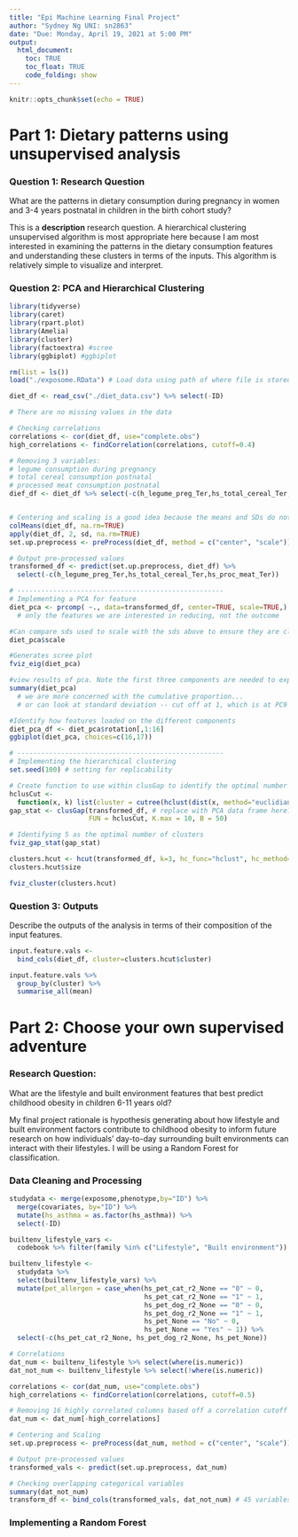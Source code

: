 ```yaml
---
title: "Epi Machine Learning Final Project"
author: "Sydney Ng UNI: sn2863"
date: "Due: Monday, April 19, 2021 at 5:00 PM"
output: 
  html_document: 
    toc: TRUE
    toc_float: TRUE
    code_folding: show
---
```


```r
knitr::opts_chunk$set(echo = TRUE)
```

# Part 1: Dietary patterns using unsupervised analysis

### Question 1: Research Question
What are the patterns in dietary consumption during pregnancy in women and 3-4 years postnatal in children in the birth cohort study?

This is a **description** research question. A hierarchical clustering unsupervised algorithm is most appropriate here because I am most interested in examining the patterns in the dietary consumption features and understanding these clusters in terms of the inputs. This algorithm is relatively simple to visualize and interpret.

### Question 2: PCA and Hierarchical Clustering

```r
library(tidyverse)
library(caret)
library(rpart.plot)
library(Amelia)
library(cluster)
library(factoextra) #scree
library(ggbiplot) #ggbiplot

rm(list = ls())
load("./exposome.RData") # Load data using path of where file is stored
```


```r
diet_df <- read_csv("./diet_data.csv") %>% select(-ID)

# There are no missing values in the data

# Checking correlations
correlations <- cor(diet_df, use="complete.obs")
high_correlations <- findCorrelation(correlations, cutoff=0.4) 

# Removing 3 variables: 
# legume consumption during pregnancy
# total cereal consumption postnatal
# processed meat consumption postnatal
dief_df <- diet_df %>% select(-c(h_legume_preg_Ter,hs_total_cereal_Ter,hs_proc_meat_Ter))


# Centering and scaling is a good idea because the means and SDs do not seem similar
colMeans(diet_df, na.rm=TRUE)
apply(diet_df, 2, sd, na.rm=TRUE)
set.up.preprocess <- preProcess(diet_df, method = c("center", "scale"))

# Output pre-processed values
transformed_df <- predict(set.up.preprocess, diet_df) %>%
  select(-c(h_legume_preg_Ter,hs_total_cereal_Ter,hs_proc_meat_Ter))

# ----------------------------------------------------
# Implementing a PCA for feature
diet_pca <- prcomp( ~., data=transformed_df, center=TRUE, scale=TRUE,) 
  # only the features we are interested in reducing, not the outcome

#Can compare sds used to scale with the sds above to ensure they are close.
diet_pca$scale

#Generates scree plot
fviz_eig(diet_pca)

#view results of pca. Note the first three components are needed to explain at least 75% of the variance
summary(diet_pca)
  # we are more concerned with the cumulative proportion...
  # or can look at standard deviation -- cut off at 1, which is at PC9

#Identify how features loaded on the different components
diet_pca_df <- diet_pca$rotation[,1:16]
ggbiplot(diet_pca, choices=c(16,17))

# ----------------------------------------------------
# Implementing the hierarchical clustering
set.seed(100) # setting for replicability

# Create function to use within clusGap to identify the optimal number of clusters
hclusCut <- 
  function(x, k) list(cluster = cutree(hclust(dist(x, method="euclidian"), method="complete"), k=k))
gap_stat <- clusGap(transformed_df, # replace with PCA data frame here?
                    FUN = hclusCut, K.max = 10, B = 50)

# Identifying 5 as the optimal number of clusters
fviz_gap_stat(gap_stat)

clusters.hcut <- hcut(transformed_df, k=3, hc_func="hclust", hc_method="complete", hc_metric="euclidian")
clusters.hcut$size

fviz_cluster(clusters.hcut)
```


### Question 3: Outputs

Describe the outputs of the analysis in terms of their composition of the input features.

```r
input.feature.vals <- 
  bind_cols(diet_df, cluster=clusters.hcut$cluster)

input.feature.vals %>%
  group_by(cluster) %>%
  summarise_all(mean)
```


# Part 2: Choose your own supervised adventure

### Research Question:
What are the lifestyle and built environment features that best predict childhood obesity in children 6-11 years old?

My final project rationale is hypothesis generating about how lifestyle and built environment factors contribute to childhood obesity to inform future research on how individuals' day-to-day surrounding built environments can interact with their lifestyles. I will be using a Random Forest for classification.

### Data Cleaning and Processing

```r
studydata <- merge(exposome,phenotype,by="ID") %>% 
  merge(covariates, by="ID") %>% 
  mutate(hs_asthma = as.factor(hs_asthma)) %>%
  select(-ID)

builtenv_lifestyle_vars <- 
  codebook %>% filter(family %in% c("Lifestyle", "Built environment")) %>% rownames()

builtenv_lifestyle <- 
  studydata %>% 
  select(builtenv_lifestyle_vars) %>%
  mutate(pet_allergen = case_when(hs_pet_cat_r2_None == "0" ~ 0,
                                  hs_pet_cat_r2_None == "1" ~ 1,
                                  hs_pet_dog_r2_None == "0" ~ 0,
                                  hs_pet_dog_r2_None == "1" ~ 1,
                                  hs_pet_None == "No" ~ 0,
                                  hs_pet_None == "Yes" ~ 1)) %>%
  select(-c(hs_pet_cat_r2_None, hs_pet_dog_r2_None, hs_pet_None))

# Correlations
dat_num <- builtenv_lifestyle %>% select(where(is.numeric))
dat_not_num <- builtenv_lifestyle %>% select(!where(is.numeric))

correlations <- cor(dat_num, use="complete.obs")
high_correlations <- findCorrelation(correlations, cutoff=0.5) 

# Removing 16 highly correlated columns based off a correlation cutoff of 0.5
dat_num <- dat_num[-high_correlations] 

# Centering and Scaling
set.up.preprocess <- preProcess(dat_num, method = c("center", "scale"))

# Output pre-processed values
transformed_vals <- predict(set.up.preprocess, dat_num)

# Checking overlapping categorical variables
summary(dat_not_num)
transform_df <- bind_cols(transformed_vals, dat_not_num) # 45 variables

```

### Implementing a Random Forest
```r

```





